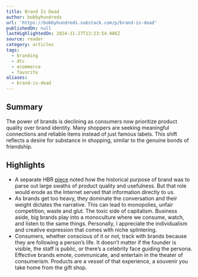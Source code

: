 ```yaml
---
title: Brand Is Dead
author: bobbyhundreds
url: 'https://bobbyhundreds.substack.com/p/brand-is-dead'
publishedOn: null
lastHighlightedOn: 2024-11-27T13:23:54.986Z
source: reader
category: articles
tags:
  - branding
  - dtc
  - ecommerce
  - favorite
aliases:
  - brand-is-dead
---
```

## Summary

The power of brands is declining as consumers now prioritize product quality over brand identity. Many shoppers are seeking meaningful connections and reliable items instead of just famous labels. This shift reflects a desire for substance in shopping, similar to the genuine bonds of friendship.

## Highlights
- A separate HBR [piece](https://hbr.org/2014/01/three-long-held-concepts-every-marketer-should-rethink) noted how the historical purpose of brand was to parse out large swaths of product quality and usefulness. But that role would erode as the Internet served that information directly to us.
- As brands get too heavy, they dominate the conversation and their weight dictates the narrative. This can lead to monopolies, unfair competition, waste and glut. The toxic side of capitalism. Business aside, big brands play into a monoculture where we consume, watch, and listen to the same things. Personally, I appreciate the individualism and creative expression that comes with niche splintering.
- Consumers, whether conscious of it or not, track with brands because they are following a person’s life. It doesn’t matter if the founder is visible, the staff is public, or there’s a celebrity face guiding the persona. Effective brands emote, communicate, and entertain in the theater of consumerism. Products are a vessel of that experience, a souvenir you take home from the gift shop.
